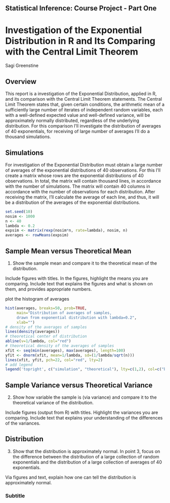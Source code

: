 
## Statistical Inference: Course Project - Part One

# Investigation of the Exponential Distribution in R and Its Comparing with the Central Limit Theorem

Sagi Greenstine

## Overview

This report is a investigation of the Exponential Distribution, applied in R, and its comparison with the Central Limit Theorem statements. 
The Central Limit Theorem states that, given certain conditions, the arithmetic mean of a sufficiently large number of iterates of independent random variables, each with a well-defined expected value and well-defined variance, will be approximately normally distributed, regardless of the underlying distribution. 
For this comparison I'll investigate the distribution of averages of 40 exponentials, for receiving of large number of averages I'll do a thousand simulations.

## Simulations

For investigation of the Exponential Distribution must obtain a large number of averages of the exponential distributions of 40 observations. For this I'll create a matrix whose rows are the exponential distributions of 40 observations. In total, the matrix will contain thousand lines, in accordance with the number of simulations. The matrix will contain 40 columns in accordance with the number of observations for each distribution.
After receiving the matrix, I'll calculate the average of each line, and thus, it will be a distribution of the averages of the exponential distributions.

```r
set.seed(10)
nosim <- 1000
n <- 40
lambda <- 0.2
expsim <- matrix(rexp(nosim*n, rate=lambda), nosim, n)
averages <- rowMeans(expsim)
```

## Sample Mean versus Theoretical Mean

1. Show the sample mean and compare it to the theoretical mean of the distribution.

Include figures with titles. In the figures, highlight the means you are comparing. Include text that explains the figures and what is shown on them, and provides appropriate numbers.

plot the histogram of averages

```r
hist(averages, breaks=50, prob=TRUE,
     main="Distribution of averages of samples,
     drawn from exponential distribution with lambda=0.2",
     xlab="")
# density of the averages of samples
lines(density(averages))
# theoretical center of distribution
abline(v=1/lambda, col="red")
# theoretical density of the averages of samples
xfit <- seq(min(averages), max(averages), length=100)
yfit <- dnorm(xfit, mean=1/lambda, sd=(1/lambda/sqrt(n)))
lines(xfit, yfit, pch=22, col="red", lty=2)
# add legend
legend('topright', c("simulation", "theoretical"), lty=c(1,2), col=c("black", "red"))
```

## Sample Variance versus Theoretical Variance

2. Show how variable the sample is (via variance) and compare it to the theoretical variance of the distribution.

Include figures (output from R) with titles. Highlight the variances you are comparing. Include text that explains your understanding of the differences of the variances.

## Distribution

3. Show that the distribution is approximately normal.
In point 3, focus on the difference between the distribution of a large collection of random exponentials and the distribution of a large collection of averages of 40 exponentials.

Via figures and text, explain how one can tell the distribution is approximately normal.

### Subtitle

```r
  
```
